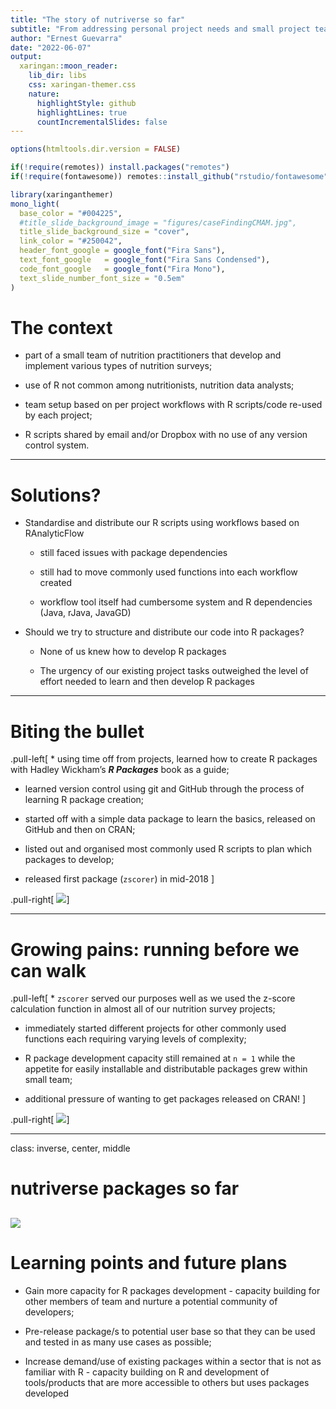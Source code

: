 ```yaml
---
title: "The story of nutriverse so far"
subtitle: "From addressing personal project needs and small project team requirements to potentially creating and nurturing a community of users and developers" 
author: "Ernest Guevarra"
date: "2022-06-07"
output:
  xaringan::moon_reader:
    lib_dir: libs
    css: xaringan-themer.css
    nature:
      highlightStyle: github
      highlightLines: true
      countIncrementalSlides: false
---
```


```r
options(htmltools.dir.version = FALSE)

if(!require(remotes)) install.packages("remotes")
if(!require(fontawesome)) remotes::install_github("rstudio/fontawesome")
```

```r
library(xaringanthemer)
mono_light(
  base_color = "#004225",
  #title_slide_background_image = "figures/caseFindingCMAM.jpg",
  title_slide_background_size = "cover",
  link_color = "#250042",
  header_font_google = google_font("Fira Sans"),
  text_font_google   = google_font("Fira Sans Condensed"),
  code_font_google   = google_font("Fira Mono"),
  text_slide_number_font_size = "0.5em"
)
```

# The context

* part of a small team of nutrition practitioners that develop and implement various types of nutrition surveys;

* use of R not common among nutritionists, nutrition data analysts;

* team setup based on per project workflows with R scripts/code re-used by each project;

* R scripts shared by email and/or Dropbox with no use of any version control system.

---

# Solutions?

* Standardise and distribute our R scripts using workflows based on RAnalyticFlow

    * still faced issues with package dependencies
    
    * still had to move commonly used functions into each workflow created
    
    * workflow tool itself had cumbersome system and R dependencies (Java, rJava, JavaGD)
    
* Should we try to structure and distribute our code into R packages?

    * None of us knew how to develop R packages
    
    * The urgency of our existing project tasks outweighed the level of effort needed to learn and then develop R packages

---

# Biting the bullet

.pull-left[
* using time off from projects, learned how to create R packages with Hadley Wickham's ***R Packages*** book as a guide;

* learned version control using git and GitHub through the process of learning R package creation;

* started off with a simple data package to learn the basics, released on GitHub and then on CRAN;

* listed out and organised most commonly used R scripts to plan which packages to develop;

* released first package (`zscorer`) in mid-2018
]

.pull-right[
![](https://nutriverse.io/zscorer/reference/figures/logo.png)
]

---

# Growing pains: running before we can walk

.pull-left[
* `zscorer` served our purposes well as we used the z-score calculation function in almost all of our nutrition survey projects;

* immediately started different projects for other commonly used functions each requiring varying levels of complexity;

* R package development capacity still remained at `n = 1` while the appetite for easily installable and distributable packages grew within small team;

* additional pressure of wanting to get packages released on CRAN!
]

.pull-right[
![](https://nutriverse.io/nipnTK/reference/figures/logo.png)
]

---

class: inverse, center, middle

# nutriverse packages so far

![](images/nutriverse.png)
---

# Learning points and future plans

* Gain more capacity for R packages development - capacity building for other members of team and nurture a potential community of developers;

* Pre-release package/s to potential user base so that they can be used and tested in as many use cases as possible;

* Increase demand/use of existing packages within a sector that is not as familiar with R - capacity building on R and development of tools/products that are more accessible to others but uses packages developed



